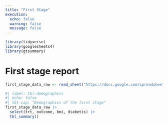 ```yaml
---
title: "First Stage"
execution:
  echo: false
  warning: false
  message: false
---
```


```r
library(tidyverse)
library(googlesheets4)
library(gtsummary)
```

# First stage report

```r

first_stage_data_raw <- read_sheet("https://docs.google.com/spreadsheets/d/12EZz5S6ummuC9x5kwpWkjX7-l5bErUbtRZeJufXLK_o/edit?usp=sharing", sheet = "stage1")
```

```r
#| label: tbl-demographics
#| echo: false
#| tbl-cap: "Demographics of the first stage"
first_stage_data_raw |>
  select(trt, outcome, bmi, diabetis) |>
  tbl_summary() 
```
